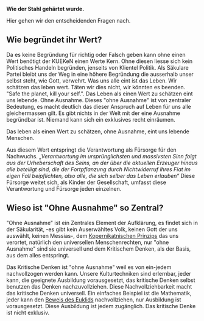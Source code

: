 '''Wie der Stahl gehärtet wurde.'''

Hier gehen wir den entscheidenden Fragen nach.

== Wie begründet ihr Wert? ==

Da es keine Begründung für richtig oder Falsch geben kann ohne einen Wert benötigt der KUEKeN einen Werte Kern. Ohne diesen liesse sich kein Politisches Handeln begründen, jenseits von Klientel Politik. Als Säkulare Partei bleibt uns der Weg in eine höhere Begründung die ausserhalb unser selbst steht, wie Gott, verwehrt. Was uns alle eint ist das Leben. Wir schätzen das leben wert. Täten wir dies nicht, wir könnten es beenden. "Safe the planet, kill your self.". Das Leben als einen Wert zu schätzen eint uns lebende. Ohne Ausnahme. Dieses "ohne Ausnahme" ist von zentraler Bedeutung, es macht deutlich das dieser Anspruch auf Leben für uns alle gleichermassen gilt. Es gibt nichts in der Welt mit der eine Ausnahme begründbar ist. Niemand kann sich ein exklusives recht einräumen.

Das leben als einen Wert zu schätzen, ohne Ausnahme, eint uns lebende Menschen. 

Aus diesem Wert entspringt die Verantwortung als Fürsorge für den Nachwuchs. ''„Verantwortung im ursprünglichsten und massivsten Sinn folgt aus der Urheberschaft des Seins, an der über die aktuellen Erzeuger hinaus alle beteiligt sind, die der Fortpflanzung durch Nichtwiderruf ihres Fiat im eigen Fall beipflichten, also alle, die sich selber das Leben erlauben“'' Diese Fürsorge weitet sich, als Kinder der Gesellschaft, umfasst diese Verantwortung und Fürsorge jeden einzelnen.

== Wieso ist "Ohne Ausnahme" so Zentral? ==

"Ohne Ausnahme" ist ein Zentrales Element der Aufklärung, es findet sich in der Säkularität,  -es gibt kein Auserwähltes Volk, keinen Gott der uns auswählt, keinen Messias-, dem [https://de.wikipedia.org/wiki/Kopernikanisches_Prinzip Kopernikatnischen Prinzips] das uns verortet, natürlich den universellen Menschenrechten, nur "ohne Ausnahme" sind sie universell und dem Kritischem Denken, als der Basis, aus dem alles entspringt.

Das Kritische Denken ist "ohne Ausnahme" weil es von ein-jedem nachvollzogen werden kann. Unsere Kulturtechniken sind erlernbar, jeder kann, die geeignete Ausbildung vorausgesetzt, das kritische Denken selbst benutzen das Denken nachzuvollziehen. Diese Nachvollziehbarkeit macht das kritische Denken universell. Ein einfaches Beispiel ist die Mathematik, jeder kann den [https://de.wikipedia.org/wiki/Beweis_der_Irrationalit%C3%A4t_der_Wurzel_aus_2_bei_Euklid Beweis des Euklids] nachvollziehen, nur Ausbildung ist vorausgesetzt. Diese Ausbildung ist jedem zugänglich. 
Das kritische Denke ist nicht exklusiv.